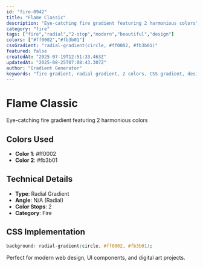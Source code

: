 ```yaml
---
id: "fire-0942"
title: "Flame Classic"
description: "Eye-catching fire gradient featuring 2 harmonious colors"
category: "fire"
tags: ["fire","radial","2-stop","modern","beautiful","design"]
colors: ["#ff0002","#fb3b01"]
cssGradient: "radial-gradient(circle, #ff0002, #fb3b01)"
featured: false
createdAt: "2025-07-19T12:51:33.463Z"
updatedAt: "2025-08-25T07:08:43.307Z"
author: "Gradient Generator"
keywords: "fire gradient, radial gradient, 2 colors, CSS gradient, design, #ff0002, #fb3b01"
---
```


# Flame Classic

Eye-catching fire gradient featuring 2 harmonious colors

## Colors Used
- **Color 1**: #ff0002
- **Color 2**: #fb3b01

## Technical Details
- **Type**: Radial Gradient
- **Angle**: N/A (Radial)
- **Color Stops**: 2
- **Category**: Fire

## CSS Implementation
```css
background: radial-gradient(circle, #ff0002, #fb3b01);
```

Perfect for modern web design, UI components, and digital art projects.
